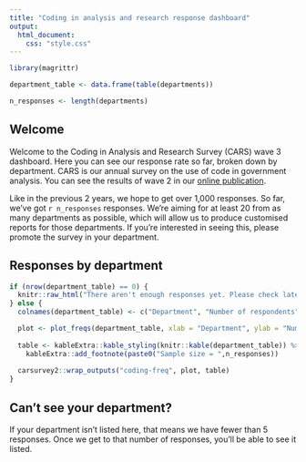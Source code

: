 ```yaml
---
title: "Coding in analysis and research response dashboard"
output: 
  html_document: 
    css: "style.css"
---
```


```r

library(magrittr)

department_table <- data.frame(table(departments))

n_responses <- length(departments)

```

## Welcome

Welcome to the Coding in Analysis and Research Survey (CARS) wave 3 dashboard. Here you can see our response rate so far, broken down by department. CARS is our annual survey on the use of code in government analysis. You can see the results of wave 2 in our [online publication](https://best-practice-and-impact.github.io/CARS-2/). 

Like in the previous 2 years, we hope to get over 1,000 responses. So far, we've got `r n_responses` responses. We're aiming for at least 20 from as many departments as possible, which will allow us to produce customised reports for those departments. If you're interested in seeing this, please promote the survey in your department.


## Responses by department

```r

if (nrow(department_table) == 0) {
  knitr::raw_html("There aren't enough responses yet. Please check later - this page will update once per hour.")
} else {
  colnames(department_table) <- c("Department", "Number of respondents")

  plot <- plot_freqs(department_table, xlab = "Department", ylab = "Number of respondents", n = n_responses, font_size = 14, height = 400 + 50 * nrow(department_table))
  
  table <- kableExtra::kable_styling(knitr::kable(department_table)) %>% 
    kableExtra::add_footnote(paste0("Sample size = ",n_responses)) 
  
  carsurvey2::wrap_outputs("coding-freq", plot, table)
}

```

## Can't see your department?

If your department isn't listed here, that means we have fewer than 5 responses. Once we get to that number of responses, you'll be able to see it listed.